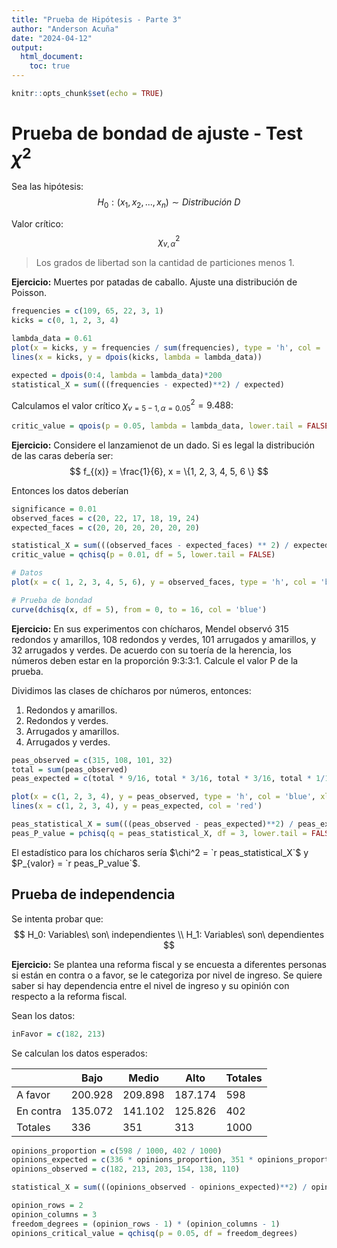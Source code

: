 ---
title: "Prueba de Hipótesis - Parte 3"
author: "Anderson Acuña"
date: "2024-04-12"
output: 
  html_document: 
    toc: true
---

```{r setup, include=FALSE}
knitr::opts_chunk$set(echo = TRUE)
```

# Prueba de bondad de ajuste - Test $\chi^2$
Sea las hipótesis:
$$
H_0: (x_1, x_2, ..., x_n) \sim Distribución\ D
$$


Valor crítico:
$$
\chi^2_{v, \alpha}
$$

> Los grados de libertad son la cantidad de particiones menos 1.

**Ejercicio:** Muertes por patadas de caballo. Ajuste una distribución de Poisson.
```{r}
frequencies = c(109, 65, 22, 3, 1)
kicks = c(0, 1, 2, 3, 4)

lambda_data = 0.61
plot(x = kicks, y = frequencies / sum(frequencies), type = 'h', col = 'blue')
lines(x = kicks, y = dpois(kicks, lambda = lambda_data))

expected = dpois(0:4, lambda = lambda_data)*200
statistical_X = sum(((frequencies - expected)**2) / expected)
```

Calculamos el valor crítico $\chi^2_{v = 5 - 1, \alpha = 0.05} = 9.488$:
```{r}
critic_value = qpois(p = 0.05, lambda = lambda_data, lower.tail = FALSE)
```

**Ejercicio:** Considere el lanzamienot de un dado. Si es legal la distribución de las caras debería ser:
$$
f_{(x)} = \frac{1}{6}, x = \{1, 2, 3, 4, 5, 6 \}
$$

Entonces los datos deberían 

```{r}
significance = 0.01
observed_faces = c(20, 22, 17, 18, 19, 24)
expected_faces = c(20, 20, 20, 20, 20, 20)

statistical_X = sum(((observed_faces - expected_faces) ** 2) / expected_faces)
critic_value = qchisq(p = 0.01, df = 5, lower.tail = FALSE)

# Datos
plot(x = c( 1, 2, 3, 4, 5, 6), y = observed_faces, type = 'h', col = 'blue')

# Prueba de bondad
curve(dchisq(x, df = 5), from = 0, to = 16, col = 'blue')
```

**Ejercicio:** En sus experimentos con chícharos, Mendel observó 315 redondos y amarillos, 108 redondos y verdes, 101 arrugados y amarillos, y 32 arrugados y verdes. De acuerdo con su toería de la herencia, los números deben estar en la proporción 9:3:3:1. Calcule el valor P de la prueba.

Dividimos las clases de chícharos por números, entonces:

1. Redondos y amarillos.
2. Redondos y verdes.
3. Arrugados y amarillos.
4. Arrugados y verdes.

```{r}
peas_observed = c(315, 108, 101, 32)
total = sum(peas_observed)
peas_expected = c(total * 9/16, total * 3/16, total * 3/16, total * 1/16)

plot(x = c(1, 2, 3, 4), y = peas_observed, type = 'h', col = 'blue', xlab = 'Clasificación del chícharo', ylab = 'Cantidad de chícharos', main = 'Comparación cantidad de chícharos esperados vs. observados')
lines(x = c(1, 2, 3, 4), y = peas_expected, col = 'red')

peas_statistical_X = sum(((peas_observed - peas_expected)**2) / peas_expected)
peas_P_value = pchisq(q = peas_statistical_X, df = 3, lower.tail = FALSE)
```

El estadístico para los chícharos sería $\chi^2 = `r peas_statistical_X`$ y $P_{valor} = `r peas_P_value`$.

## Prueba de independencia

Se intenta probar que:
$$
H_0: Variables\ son\ independientes \\
H_1: Variables\ son\ dependientes
$$


**Ejercicio:** Se plantea una reforma fiscal y se encuesta a diferentes personas si están en contra o a favor, se le categoriza por nivel de ingreso. Se quiere saber si hay dependencia entre el nivel de ingreso y su opinión con respecto a la reforma fiscal.

Sean los datos:
```{r}
inFavor = c(182, 213)
```

Se calculan los datos esperados:

|           	| Bajo    	| Medio   	| Alto    	| Totales 	|
|-----------	|---------	|---------	|---------	|---------	|
| A favor   	| 200.928 	| 209.898 	| 187.174 	| 598     	|
| En contra 	| 135.072 	| 141.102 	| 125.826 	| 402     	|
| Totales   	| 336     	| 351     	| 313     	| 1000    	|

```{r}
opinions_proportion = c(598 / 1000, 402 / 1000)
opinions_expected = c(336 * opinions_proportion, 351 * opinions_proportion, 313 * opinions_proportion)
opinions_observed = c(182, 213, 203, 154, 138, 110)

statistical_X = sum(((opinions_observed - opinions_expected)**2) / opinions_expected)

opinion_rows = 2
opinion_columns = 3
freedom_degrees = (opinion_rows - 1) * (opinion_columns - 1)
opinions_critical_value = qchisq(p = 0.05, df = freedom_degrees)
```



